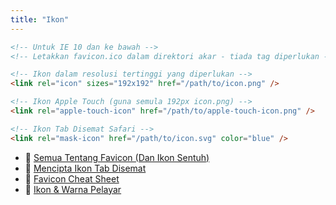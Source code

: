 ```yaml
---
title: "Ikon"
---
```



```html
<!-- Untuk IE 10 dan ke bawah -->
<!-- Letakkan favicon.ico dalam direktori akar - tiada tag diperlukan -->

<!-- Ikon dalam resolusi tertinggi yang diperlukan -->
<link rel="icon" sizes="192x192" href="/path/to/icon.png" />

<!-- Ikon Apple Touch (guna semula 192px icon.png) -->
<link rel="apple-touch-icon" href="/path/to/apple-touch-icon.png" />

<!-- Ikon Tab Disemat Safari -->
<link rel="mask-icon" href="/path/to/icon.svg" color="blue" />
```

- 📖 [Semua Tentang Favicon (Dan Ikon Sentuh)](https://bitsofco.de/all-about-favicons-and-touch-icons/)
- 📖 [Mencipta Ikon Tab Disemat](https://developer.apple.com/library/content/documentation/AppleApplications/Reference/SafariWebContent/pinnedTabs/pinnedTabs.html)
- 📖 [Favicon Cheat Sheet](https://github.com/audreyr/favicon-cheat-sheet)
- 📖 [Ikon & Warna Pelayar](https://developers.google.com/web/fundamentals/design-and-ux/browser-customization/)
